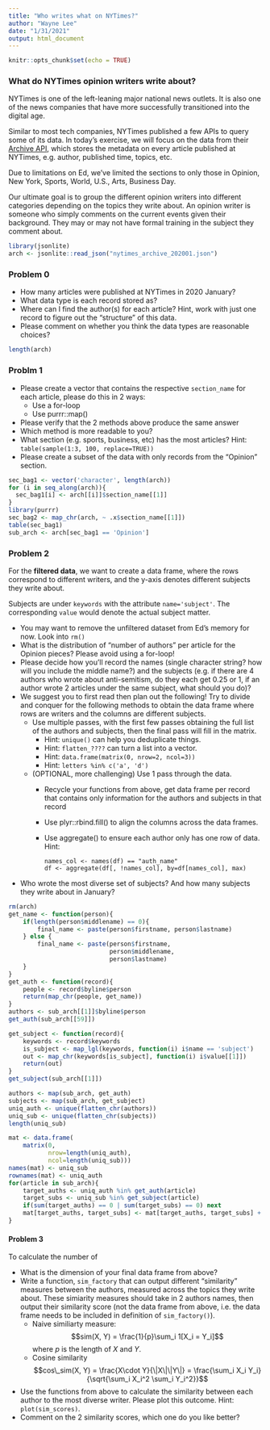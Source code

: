 ```yaml
---
title: "Who writes what on NYTimes?"
author: "Wayne Lee"
date: "1/31/2021"
output: html_document
---
```


```r
knitr::opts_chunk$set(echo = TRUE)
```

### What do NYTimes opinion writers write about?

NYTimes is one of the left-leaning major national news outlets. It is also one of the news companies that have more successfully transitioned into the digital age.

Similar to most tech companies, NYTimes published a few APIs to query some of its data. In today's exercise, we will focus on the data from their [Archive API](https://developer.nytimes.com/docs/archive-product/1/overview), which stores the metadata on every article published at NYTimes, e.g. author, published time, topics, etc.

Due to limitations on Ed, we've limited the sections to only those in Opinion, New York, Sports, World, U.S., Arts, Business Day.

Our ultimate goal is to group the different opinion writers into different categories depending on the topics they write about.
An opinion writer is someone who simply comments on the current events given their background. They may or may not have formal training in the subject they comment about.

```r
library(jsonlite)
arch <- jsonlite::read_json("nytimes_archive_202001.json")
```


### Problem 0

- How many articles were published at NYTimes in 2020 January?
- What data type is each record stored as?
- Where can I find the author(s) for each article? Hint, work with just one record to figure out the "structure" of this data.
- Please comment on whether you think the data types are reasonable choices?

```r
length(arch)
```

### Problm 1

- Please create a vector that contains the respective `section_name` for each article, please do this in 2 ways:
  - Use a for-loop
  - Use purrr::map()
- Please verify that the 2 methods above produce the same answer
- Which method is more readable to you?
- What section (e.g. sports, business, etc) has the most articles? Hint: `table(sample(1:3, 100, replace=TRUE))`
- Please create a subset of the data with only records from the "Opinion" section.

```r
sec_bag1 <- vector('character', length(arch))
for (i in seq_along(arch)){
  sec_bag1[i] <- arch[[i]]$section_name[[1]]
}
library(purrr)
sec_bag2 <- map_chr(arch, ~ .x$section_name[[1]])
table(sec_bag1)
sub_arch <- arch[sec_bag1 == 'Opinion']
```

### Problem 2

For the **filtered data**, we want to create a data frame, where the rows correspond to different writers, and the y-axis denotes different subjects they write about.

Subjects are under `keywords` with the attribute `name='subject'`. The corresponding `value` would denote the actual subject matter.

- You may want to remove the unfiltered dataset from Ed's memory for now. Look into `rm()`
- What is the distribution of "number of authors" per article for the Opinion pieces? Please avoid using a for-loop!
- Please decide how you'll record the names (single character string? how will you include the middle name?) and the subjects (e.g. if there are 4 authors who wrote about anti-semitism, do they each get 0.25 or 1, if an author wrote 2 articles under the same subject, what should you do)?
- We suggest you to first read then plan out the following! Try to divide and conquer for the following methods to obtain the data frame where rows are writers and the columns are different subjects.
  - Use multiple passes, with the first few passes obtaining the full list of the authors and subjects, then the final pass will fill in the matrix. 
    - Hint: `unique()` can help you deduplicate things.
    - Hint: `flatten_????` can turn a list into a vector.
    - Hint: `data.frame(matrix(0, nrow=2, ncol=3))`
    - Hint: `letters %in% c('a', 'd')`
  - (OPTIONAL, more challenging) Use 1 pass through the data. 
    - Recycle your functions from above, get data frame per record that contains only information for the authors and subjects in that record
    - Use plyr::rbind.fill() to align the columns across the data frames.
    - Use aggregate() to ensure each author only has one row of data. Hint:
      ```
      names_col <- names(df) == "auth_name"
      df <- aggregate(df[, !names_col], by=df[names_col], max)
      ```
- Who wrote the most diverse set of subjects? And how many subjects they write about in January?

```r
rm(arch)
get_name <- function(person){
    if(length(person$middlename) == 0){
        final_name <- paste(person$firstname, person$lastname)
    } else {
        final_name <- paste(person$firstname,
                            person$middlename,
                            person$lastname)
    }
}
get_auth <- function(record){
    people <- record$byline$person
    return(map_chr(people, get_name))
}
authors <- sub_arch[[1]]$byline$person
get_auth(sub_arch[[59]])

get_subject <- function(record){
    keywords <- record$keywords
    is_subject <- map_lgl(keywords, function(i) i$name == 'subject')
    out <- map_chr(keywords[is_subject], function(i) i$value[[1]])
    return(out)
}
get_subject(sub_arch[[1]])

authors <- map(sub_arch, get_auth)
subjects <- map(sub_arch, get_subject)
uniq_auth <- unique(flatten_chr(authors))
uniq_sub <- unique(flatten_chr(subjects))
length(uniq_sub)

mat <- data.frame(
    matrix(0,
           nrow=length(uniq_auth),
           ncol=length(uniq_sub)))
names(mat) <- uniq_sub
rownames(mat) <- uniq_auth
for(article in sub_arch){
    target_auths <- uniq_auth %in% get_auth(article)
    target_subs <- uniq_sub %in% get_subject(article)
    if(sum(target_auths) == 0 | sum(target_subs) == 0) next
    mat[target_auths, target_subs] <- mat[target_auths, target_subs] + 1
}
```


#### Problem 3

To calculate the number of 

- What is the dimension of your final data frame from above?
- Write a function, `sim_factory` that can output different "similarity" measures between the authors, measured across the topics they write about. These simiarity measures should take in 2 authors names, then output their similarity score (not the data frame from above, i.e. the data frame needs to be included in definition of `sim_factory()`).
  - Naive similiarty measure:
    $$sim(X, Y) = \frac{1}{p}\sum_i 1[X_i = Y_i]$$ where $p$ is the length of $X$ and $Y$.
  - Cosine similarity
    $$cos\_sim(X, Y) = \frac{X\cdot Y}{\|X\|\|Y\|} = \frac{\sum_i X_i Y_i}{\sqrt{\sum_i X_i^2 \sum_i Y_i^2}}$$
- Use the functions from above to calculate the similarity between each author to the most diverse writer. Please plot this outcome. Hint: `plot(sim_scores)`.
- Comment on the 2 similarity scores, which one do you like better?


```r

```